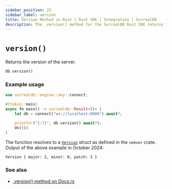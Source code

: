 ```yaml
---
sidebar_position: 23
sidebar_label: version
title: Version Method in Rust | Rust SDK | Integration | SurrealDB
description: The .version() method for the SurrealDB Rust SDK returns the version of the server.
---
```


# `version()`

Returns the version of the server.

```rust title="Method Syntax"
db.version()
```

### Example usage

```rust
use surrealdb::engine::any::connect;

#[tokio::main]
async fn main() -> surrealdb::Result<()> {
    let db = connect("ws://localhost:8000").await?;

    println!("{:?}", db.version().await?);
    Ok(())
}
```

The function resolves to a [`Version`](https://docs.rs/semver/latest/semver/struct.Version.html) struct as defined in the `semver` crate. Output of the above example in October 2024:

```
Version { major: 2, minor: 0, patch: 3 }
```

### See also

* [.version() method on Docs.rs](https://docs.rs/surrealdb/latest/surrealdb/struct.Surreal.html#method.version)